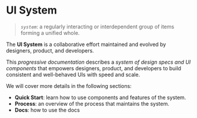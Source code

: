 
<Meta title="Overview/UI System" />

# UI System

> _`system`_: a regularly interacting or interdependent group of items forming a unified whole.

The **UI System** is a collaborative effort maintained and evolved by designers, product, and developers.

This _progressive documentation_ describes a _system of design specs and UI components_ that empowers designers, product, and developers to build consistent and well-behaved UIs with speed and scale.

We will cover more details in the following sections:

- **Quick Start**: learn how to use components and features of the system.
- **Process**: an overview of the process that maintains the system.
- **Docs**: how to use the docs
